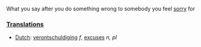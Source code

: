 What you say after you do something wrong to somebody you feel [[sorry]] for

===[[Translation]]s===

*[[Dutch]]: [[verontschuldiging]] ''f'', [[excuses]] ''n, pl''